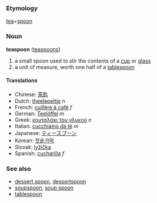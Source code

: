 === Etymology ===
[[tea]]+[[spoon]]

=== Noun ===
'''teaspoon''' ([[teaspoons]])

# a small spoon used to stir the contents of a [[cup]] or [[glass]]
# a unit of measure, worth one half of a [[tablespoon]]

==== Translations ====
*Chinese: [[茶匙]]
*Dutch: [[theelepeltje]] ''n''
*French: [[cuillère à café]] ''f''
*German: [[Teelöffel]] ''m''
*Greek: [[κουταλάκι του γλυκού]] ''n''
*Italian: [[cucchiaino da tè]] ''m''
*Japanese: [[ティースプーン]]
*Korean: [[찻숱가락]]
*Slovak: [[lyžička]]
*Spanish: [[cucharilla]] ''f''

===See also===
*[[dessert spoon]], [[dessertspoon]]
*[[soupspoon]], [[soup spoon]]
*[[tablespoon]]